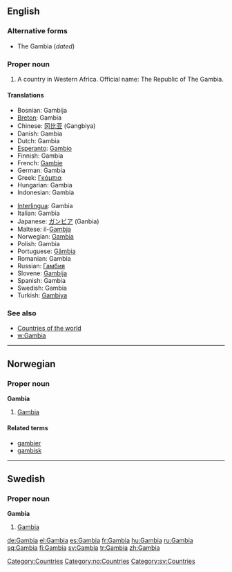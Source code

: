 ==English==

===Alternative forms===
*The Gambia (''dated'')

===Proper noun===
{{en-proper noun}}

# A country in Western Africa.  Official name: The Republic of The Gambia.

====Translations====
{{top}}
*Bosnian: Gambija {{f}}
*[[Breton]]: Gambia
*Chinese: [[冈比亚]] (Gangbiya)
*Danish: Gambia
*Dutch: Gambia
*[[Esperanto]]: [[Gambio]]
*Finnish: Gambia
*French: [[Gambie]]
*German: Gambia
*Greek: [[Γκάμπια]]
*Hungarian: Gambia
*Indonesian: Gambia
{{mid}}
*[[Interlingua]]: Gambia
*Italian: Gambia
*Japanese: [[ガンビア]] (Ganbia)
*Maltese: il-[[Gambja]]
*Norwegian: [[#Norwegian|Gambia]]
*Polish: Gambia
*Portuguese: [[Gâmbia]]
*Romanian: Gambia {{f}}
*Russian: [[Гамбия]]
*Slovene: [[Gambija]] {{f}}
*Spanish: Gambia
*Swedish: Gambia
*Turkish: [[Gambiya]]
{{bottom}}

===See also===
*[[Countries of the world]]
*[[w:Gambia]]

----

==Norwegian==

===Proper noun===
'''Gambia'''

# [[Gambia#English|Gambia]]

====Related terms====
*[[gambier]]
*[[gambisk]]

----

==Swedish==

===Proper noun===
'''Gambia'''

# [[Gambia#English|Gambia]]


[[Category:Countries]]
[[Category:no:Countries]]
[[Category:sv:Countries]]

[[de:Gambia]]
[[el:Gambia]]
[[es:Gambia]]
[[fr:Gambia]]
[[hu:Gambia]]
[[ru:Gambia]]
[[sq:Gambia]]
[[fi:Gambia]]
[[sv:Gambia]]
[[tr:Gambia]]
[[zh:Gambia]]
